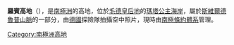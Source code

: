 {{coord|72|27|S|0|38|E|display=title}}

'''羅賓高地'''（{{lang-de|Robinheia}}），是[[南極洲|南極洲]]的高地，位於[[毛德皇后地|毛德皇后地]]的[[瑪塔公主海岸|瑪塔公主海岸]]，屬於[[斯維爾德魯普山脈|斯維爾德魯普山脈]]的一部分，由[[德國|德國]]探險隊拍攝空中照片，現時由[[南極條約體系|南極條約體系]]管理。

{{Antarctica-geo-stub}}
[[Category:南極洲高地|Category:南極洲高地]]